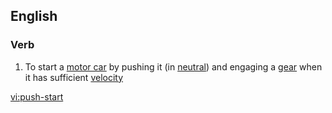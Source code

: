 ==English==

===Verb===
{{en-verb|head=to [[push]] [[start]]}}

# To start a [[motor car]] by pushing it (in [[neutral]]) and engaging a [[gear]] when it has sufficient [[velocity]]

[[vi:push-start]]
